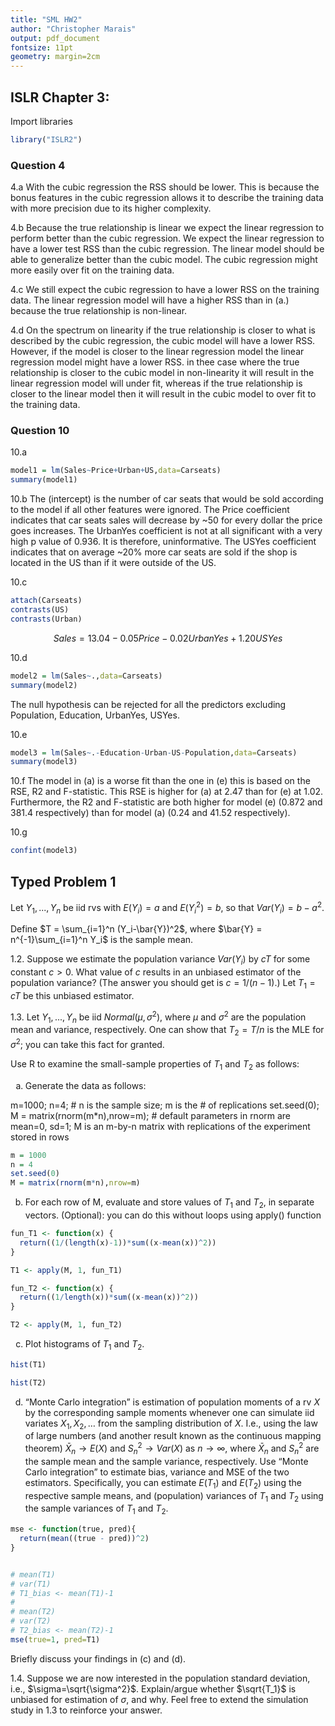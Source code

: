 ```yaml
---
title: "SML HW2"
author: "Christopher Marais"
output: pdf_document
fontsize: 11pt
geometry: margin=2cm
---
```

## ISLR Chapter 3:
Import libraries
```r
library("ISLR2")
```

### Question 4

4.a
With the cubic regression the RSS should be lower. This is because the bonus features in the cubic regression allows it to describe the training data with more precision due to its higher complexity. 


4.b
Because the true relationship is linear we expect the linear regression to perform better than the cubic regression. We expect the linear regression to have a lower test RSS than the cubic regression. The linear model should be able to generalize better than the cubic model. The cubic regression might more easily over fit on the training data. 

4.c
We still expect the cubic regression to have a lower RSS on the training data. The linear regression model will have a higher RSS than in (a.) because the true relationship is non-linear. 

4.d
On the spectrum on linearity if the true relationship is closer to what is described by the cubic regression, the cubic model will have a lower RSS. However, if the model is closer to the linear regression model the linear regression model might have a lower RSS. in thee case where the true relationship is closer to the cubic model in non-linearity it will result in the linear regression model will under fit, whereas if the true relationship is closer to the linear model then it will result in the cubic model to over fit to the training data. 

### Question 10
10.a
```r
model1 = lm(Sales~Price+Urban+US,data=Carseats)
summary(model1)
```

10.b
The (intercept) is the number of car seats that would be sold according to the model if all other features were ignored. The Price coefficient indicates that car seats sales will decrease by ~50 for every dollar the price goes increases. The UrbanYes coefficient is not at all significant with a very high p value of 0.936. It is therefore, uninformative. The USYes coefficient indicates that on average ~20% more car seats are sold if the shop is located in the US than if it were outside of the US. 

10.c
```r
attach(Carseats)
contrasts(US)
contrasts(Urban)
```
$$Sales = 13.04 - 0.05Price  -0.02UrbanYes + 1.20USYes$$

10.d
```r
model2 = lm(Sales~.,data=Carseats)
summary(model2)
```
The null hypothesis can be rejected for all the predictors excluding Population, Education, UrbanYes, USYes. 

10.e
```r
model3 = lm(Sales~.-Education-Urban-US-Population,data=Carseats)
summary(model3)
```

10.f
The model in (a) is a worse fit than the one in (e) this is based on the RSE, R2 and F-statistic. This RSE is higher for (a) at 2.47 than for (e) at 1.02. Furthermore, the R2 and F-statistic are both higher for model (e) (0.872 and 381.4 respectively) than for model (a) (0.24 and 41.52 respectively).

10.g
```r
confint(model3)
```


## Typed Problem 1

Let $Y_1,...,Y_n$ be iid rvs with $E(Y_i)=a$ and $E(Y_i^2)=b$, so that $Var(Y_i)=b-a^2$.

Define $T = \sum_{i=1}^n (Y_i-\bar{Y})^2$, where $\bar{Y} = n^{-1}\sum_{i=1}^n Y_i$ is the sample mean.

1.2. Suppose we estimate the population variance $Var(Y_i)$ by $cT$ for some constant $c>0$. What value of $c$ results in an unbiased estimator of the population variance?
(The answer you should get is $c=1/(n-1)$.) Let $T_1 = cT$ be this unbiased estimator.


1.3. Let $Y_1,...,Y_n$ be iid $Normal(\mu,\sigma^2)$, where $\mu$ and $\sigma^2$ are the population mean and variance, respectively. 
One can show that $T_2 = T/n$ is the MLE for $\sigma^2$; you can take this fact for granted.

Use R to examine the small-sample properties of $T_1$ and $T_2$ as follows:

(a) Generate the data as follows:

m=1000; n=4; # n is the sample size; m is the # of replications
set.seed(0); 
M = matrix(rnorm(m*n),nrow=m); # default parameters in rnorm are mean=0, sd=1;
M is an m-by-n matrix with replications of the experiment stored in rows

```r
m = 1000
n = 4
set.seed(0)
M = matrix(rnorm(m*n),nrow=m)
```


(b) For each row of M, evaluate and store values of $T_1$ and $T_2$, in separate vectors.
(Optional): you can do this without loops using apply() function

```r
fun_T1 <- function(x) {
  return((1/(length(x)-1))*sum((x-mean(x))^2))
}

T1 <- apply(M, 1, fun_T1)

fun_T2 <- function(x) {
  return((1/length(x))*sum((x-mean(x))^2))
}

T2 <- apply(M, 1, fun_T2)

```


(c) Plot histograms of $T_1$ and $T_2$.

```r
hist(T1)
```


```r
hist(T2)
```

(d) "Monte Carlo integration" is estimation of population moments of a rv $X$ by the corresponding sample moments whenever one can simulate iid variates $X_1,X_2,\ldots$ from the sampling distribution of $X$. I.e., using the law of large numbers (and another result known as the continuous mapping theorem) $\bar{X}_n \rightarrow E(X)$ and $S_n^2 \rightarrow Var(X)$ as $n\rightarrow \infty$, where $\bar{X}_n$ and $S_n^2$ are the sample mean and the sample variance, respectively. 
Use "Monte Carlo integration" to estimate bias, variance and MSE of the two estimators. Specifically, you can estimate $E(T_1)$ and $E(T_2)$ using the respective sample means, and (population) variances of $T_1$ and $T_2$ using the sample variances of $T_1$ and $T_2$.

```r
mse <- function(true, pred){
  return(mean((true - pred))^2)
}


# mean(T1)
# var(T1)
# T1_bias <- mean(T1)-1
# 
# mean(T2)
# var(T2)
# T2_bias <- mean(T2)-1
mse(true=1, pred=T1)
```
  Briefly discuss your findings in (c) and (d).



1.4. Suppose we are now interested in the population standard deviation, i.e., $\sigma=\sqrt{\sigma^2}$. Explain/argue whether $\sqrt{T_1}$ is unbiased for estimation of $\sigma$, and why. Feel free to extend the simulation study in 1.3 to reinforce your answer.

```r

```




